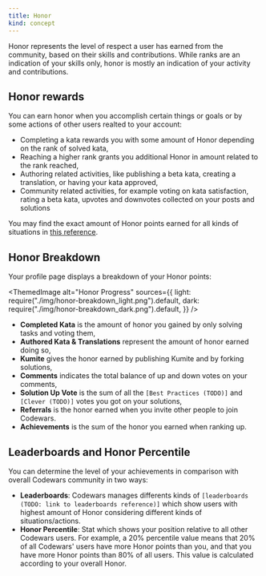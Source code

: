 ```yaml
---
title: Honor
kind: concept
---
```



Honor represents the level of respect a user has earned from the community, based on their skills and contributions. While ranks are an indication of your skills only, honor is mostly an indication of your activity and contributions.

## Honor rewards

You can earn honor when you accomplish certain things or goals or by some actions of other users realted to your account:

- Completing a kata rewards you with some amount of Honor depending on the rank of solved kata,
- Reaching a higher rank grants you additional Honor in amount related to the rank reached,
- Authoring related activities, like publishing a beta kata, creating a translation, or having your kata approved,
- Community related activities, for example voting on kata satisfaction, rating a beta kata, upvotes and downvotes collected on your posts and solutions

You may find the exact amount of Honor points earned for all kinds of situations in [this reference][honor-reference].

## Honor Breakdown

Your profile page displays a breakdown of your Honor points:

<ThemedImage
  alt="Honor Progress"
  sources={{
    light: require("./img/honor-breakdown_light.png").default,
    dark: require("./img/honor-breakdown_dark.png").default,
  }}
/>

- **Completed Kata** is the amount of honor you gained by only solving tasks and voting them,
- **Authored Kata & Translations** represent the amount of honor earned doing so,
- **Kumite** gives the honor earned by publishing Kumite and by forking solutions,
- **Comments** indicates the total balance of up and down votes on your comments,
- **Solution Up Vote** is the sum of all the `[Best Practices (TODO)]` and `[Clever (TODO)]` votes you got on your solutions,
- **Referrals** is the honor earned when you invite other people to join Codewars.
- **Achievements** is the sum of the honor you earned when ranking up.

## Leaderboards and Honor Percentile

You can determine the level of your achievements in comparison with overall Codewars community in two ways:

- **Leaderboards**: Codewars manages differents kinds of `[leaderboards (TODO: link to leaderboards reference)]` which show users with highest amount of Honor considering different kinds of situations/actions.
- **Honor Percentile**: Stat which shows your position relative to all other Codewars users. For example, a 20% percentile value means that 20% of all Codewars' users have more Honor points than you, and that you have more Honor points than 80% of all users. This value is calculated according to your overall Honor.

[honor-reference]: /gamification/honor/
